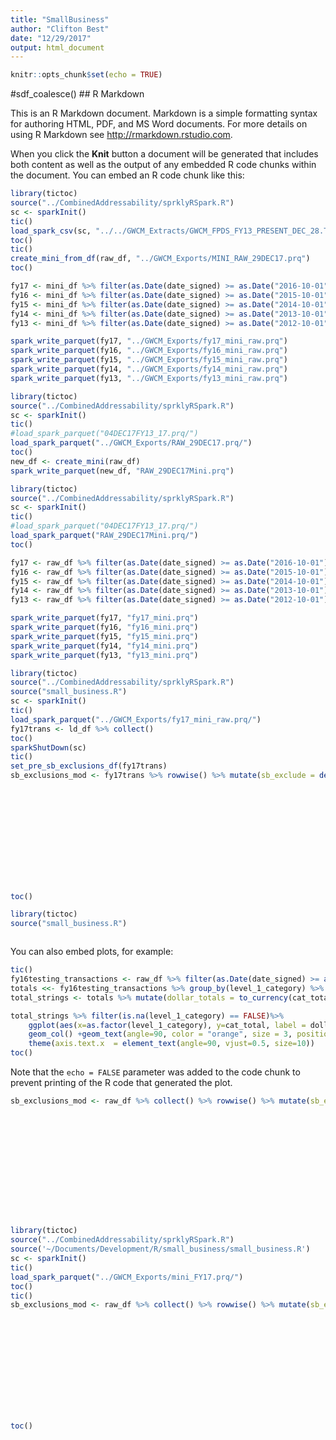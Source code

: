 ```yaml
---
title: "SmallBusiness"
author: "Clifton Best"
date: "12/29/2017"
output: html_document
---
```


```r
knitr::opts_chunk$set(echo = TRUE)
```
#sdf_coalesce()
## R Markdown

This is an R Markdown document. Markdown is a simple formatting syntax for authoring HTML, PDF, and MS Word documents. For more details on using R Markdown see <http://rmarkdown.rstudio.com>.

When you click the **Knit** button a document will be generated that includes both content as well as the output of any embedded R code chunks within the document. You can embed an R code chunk like this:

```r
library(tictoc)
source("../CombinedAddressability/sprklyRSpark.R")
sc <- sparkInit()
tic()
load_spark_csv(sc, "../../GWCM_Extracts/GWCM_FPDS_FY13_PRESENT_DEC_28.TSV", "../GWCM_Exports/RAW_29DEC17.prq", "../GWCM_Exports/GWCM_29DEC17.prq")
toc()
tic()
create_mini_from_df(raw_df, "../GWCM_Exports/MINI_RAW_29DEC17.prq")
toc()

fy17 <- mini_df %>% filter(as.Date(date_signed) >= as.Date("2016-10-01") & as.Date(date_signed) <= as.Date("2017-09-30"))
fy16 <- mini_df %>% filter(as.Date(date_signed) >= as.Date("2015-10-01") & as.Date(date_signed) <= as.Date("2016-09-30"))
fy15 <- mini_df %>% filter(as.Date(date_signed) >= as.Date("2014-10-01") & as.Date(date_signed) <= as.Date("2015-09-30"))
fy14 <- mini_df %>% filter(as.Date(date_signed) >= as.Date("2013-10-01") & as.Date(date_signed) <= as.Date("2014-09-30"))
fy13 <- mini_df %>% filter(as.Date(date_signed) >= as.Date("2012-10-01") & as.Date(date_signed) <= as.Date("2013-09-30"))

spark_write_parquet(fy17, "../GWCM_Exports/fy17_mini_raw.prq")
spark_write_parquet(fy16, "../GWCM_Exports/fy16_mini_raw.prq")
spark_write_parquet(fy15, "../GWCM_Exports/fy15_mini_raw.prq")
spark_write_parquet(fy14, "../GWCM_Exports/fy14_mini_raw.prq")
spark_write_parquet(fy13, "../GWCM_Exports/fy13_mini_raw.prq")


```

```r
library(tictoc)
source("../CombinedAddressability/sprklyRSpark.R")
sc <- sparkInit()
tic()
#load_spark_parquet("04DEC17FY13_17.prq/")
load_spark_parquet("../GWCM_Exports/RAW_29DEC17.prq/")
toc()
new_df <- create_mini(raw_df)
spark_write_parquet(new_df, "RAW_29DEC17Mini.prq")
```

```r
library(tictoc)
source("../CombinedAddressability/sprklyRSpark.R")
sc <- sparkInit()
tic()
#load_spark_parquet("04DEC17FY13_17.prq/")
load_spark_parquet("RAW_29DEC17Mini.prq/")
toc()
```
```r
fy17 <- raw_df %>% filter(as.Date(date_signed) >= as.Date("2016-10-01") & as.Date(date_signed) <= as.Date("2017-09-30"))
fy16 <- raw_df %>% filter(as.Date(date_signed) >= as.Date("2015-10-01") & as.Date(date_signed) <= as.Date("2016-09-30"))
fy15 <- raw_df %>% filter(as.Date(date_signed) >= as.Date("2014-10-01") & as.Date(date_signed) <= as.Date("2015-09-30"))
fy14 <- raw_df %>% filter(as.Date(date_signed) >= as.Date("2013-10-01") & as.Date(date_signed) <= as.Date("2014-09-30"))
fy13 <- raw_df %>% filter(as.Date(date_signed) >= as.Date("2012-10-01") & as.Date(date_signed) <= as.Date("2013-09-30"))

spark_write_parquet(fy17, "fy17_mini.prq")
spark_write_parquet(fy16, "fy16_mini.prq")
spark_write_parquet(fy15, "fy15_mini.prq")
spark_write_parquet(fy14, "fy14_mini.prq")
spark_write_parquet(fy13, "fy13_mini.prq")

```

```r
library(tictoc)
source("../CombinedAddressability/sprklyRSpark.R")
source("small_business.R")
sc <- sparkInit()
tic()
load_spark_parquet("../GWCM_Exports/fy17_mini_raw.prq/")
fy17trans <- ld_df %>% collect()
toc()
sparkShutDown(sc)
tic()
set_pre_sb_exclusions_df(fy17trans)
sb_exclusions_mod <- fy17trans %>% rowwise() %>% mutate(sb_exclude = designate_small_business_eligble(sheltered_workshop_flag,
                                                                                                                 pop_country_code,
                                                                                                                 date_signed,
                                                                                                                 vendor_duns_number,
                                                                                                                 contingency_ops,
                                                                                                                 foreign_government,
                                                                                                                 foreign_funding_desc,
                                                                                                                 funding_agency_code,
                                                                                                                 reason_not_competed,
                                                                                                                 product_or_service_code,
                                                                                                                 contracting_office_id,
                                                                                                                 piid, reference_piid,
                                                                                                                 idv_ref_idv_piid) )
toc()
```










```r
library(tictoc)
source("small_business.R")



```


You can also embed plots, for example:

```r
tic()
fy16testing_transactions <- raw_df %>% filter(as.Date(date_signed) >= as.Date("2015-10-01") & as.Date(date_signed) <= as.Date("2016-09-30"))  
totals <<- fy16testing_transactions %>% group_by(level_1_category) %>% summarise(cat_total = sum(dollars_obligated)) %>% collect()
total_strings <- totals %>% mutate(dollar_totals = to_currency(cat_total, currency_symbol = "$", symbol_first = TRUE, group_size = 3, group_delim = ",", decimal_size = 2,decimal_delim = ".")) %>% collect()                                                                                                     

total_strings %>% filter(is.na(level_1_category) == FALSE)%>%
    ggplot(aes(x=as.factor(level_1_category), y=cat_total, label = dollar_totals) ) + 
    geom_col() +geom_text(angle=90, color = "orange", size = 3, position = position_stack(vjust = 0.5))+
    theme(axis.text.x  = element_text(angle=90, vjust=0.5, size=10))
toc()
```

Note that the `echo = FALSE` parameter was added to the code chunk to prevent printing of the R code that generated the plot.


```r
sb_exclusions_mod <- raw_df %>% collect() %>% rowwise() %>% mutate(sb_exclude = designate_small_business_eligble(1, sheltered_workshop_flag,
                                                                                                                 pop_country_code,
                                                                                                                 date_signed,
                                                                                                                 vendor_duns_number,
                                                                                                                 contingency_ops,
                                                                                                                 foreign_government,
                                                                                                                 foreign_funding_desc,
                                                                                                                 funding_agency_code,
                                                                                                                 reason_not_competed,
                                                                                                                 product_or_service_code,
                                                                                                                 contracting_office_id,
                                                                                                                 piid, reference_piid,
                                                                                                                 idv_ref_idv_piid) )

```





```r
library(tictoc)
source("../CombinedAddressability/sprklyRSpark.R")
source('~/Documents/Development/R/small_business/small_business.R')
sc <- sparkInit() 
tic()
load_spark_parquet("../GWCM_Exports/mini_FY17.prq/")
toc()
tic()
sb_exclusions_mod <- raw_df %>% collect() %>% rowwise() %>% mutate(sb_exclude = designate_small_business_eligble(1, sheltered_workshop_flag,
                                                                                                                 pop_country_code,
                                                                                                                 date_signed,
                                                                                                                 vendor_duns_number,
                                                                                                                 contingency_ops,
                                                                                                                 foreign_government,
                                                                                                                 foreign_funding_desc,
                                                                                                                 funding_agency_code,
                                                                                                                 reason_not_competed,
                                                                                                                 product_or_service_code,
                                                                                                                 contracting_office_id,
                                                                                                                 piid, reference_piid,
                                                                                                                 idv_ref_idv_piid) )
toc()

```
